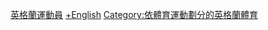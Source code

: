 [[Category:英格蘭運動員|]]
[[Category:英國各類體育人物|+English]]
[[Category:依體育運動劃分的英格蘭體育|Category:依體育運動劃分的英格蘭體育]]